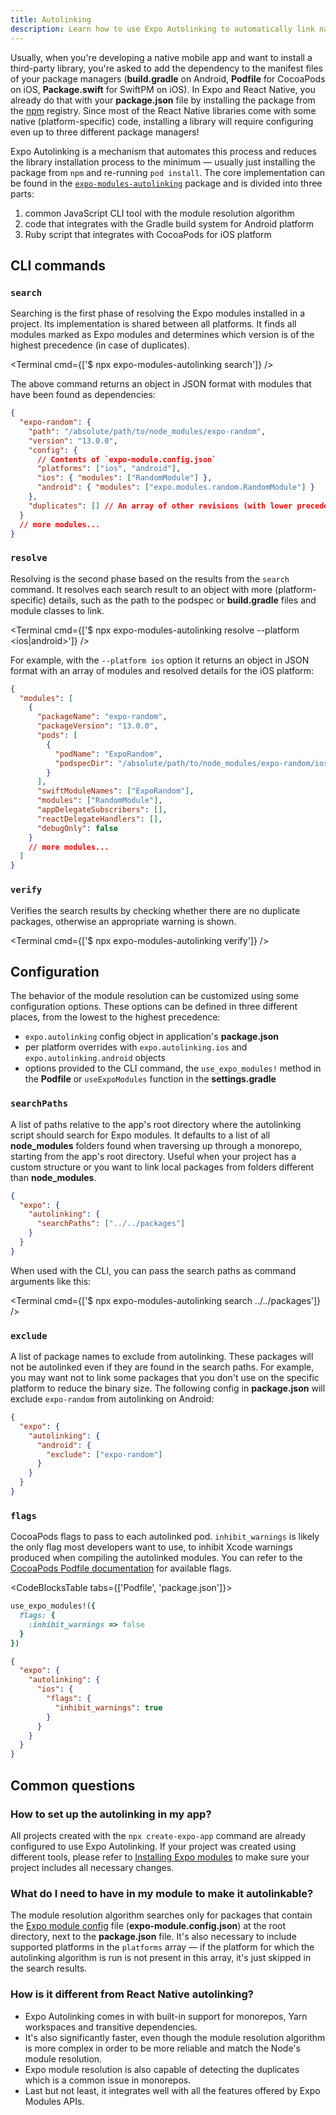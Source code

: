 ```yaml
---
title: Autolinking
description: Learn how to use Expo Autolinking to automatically link native dependencies in your Expo project.
---
```



Usually, when you're developing a native mobile app and want to install a third-party library, you're asked to add the dependency to the manifest files of your package managers (**build.gradle** on Android, **Podfile** for CocoaPods on iOS, **Package.swift** for SwiftPM on iOS).
In Expo and React Native, you already do that with your **package.json** file by installing the package from the [npm](https://www.npmjs.com) registry. Since most of the React Native libraries come with some native (platform-specific) code,
installing a library will require configuring even up to three different package managers!

Expo Autolinking is a mechanism that automates this process and reduces the library installation process to the minimum — usually just installing the package from `npm` and re-running `pod install`.
The core implementation can be found in the [`expo-modules-autolinking`](https://github.com/expo/expo/tree/main/packages/expo-modules-autolinking) package and is divided into three parts:

1. common JavaScript CLI tool with the module resolution algorithm
2. code that integrates with the Gradle build system for Android platform
3. Ruby script that integrates with CocoaPods for iOS platform

## CLI commands

<APIBox>

### `search`

Searching is the first phase of resolving the Expo modules installed in a project. Its implementation is shared between all platforms. It finds all modules marked as Expo modules and determines which version is of the highest precedence (in case of duplicates).

<Terminal cmd={['$ npx expo-modules-autolinking search']} />

The above command returns an object in JSON format with modules that have been found as dependencies:

```json
{
  "expo-random": {
    "path": "/absolute/path/to/node_modules/expo-random",
    "version": "13.0.0",
    "config": {
      // Contents of `expo-module.config.json`
      "platforms": ["ios", "android"],
      "ios": { "modules": ["RandomModule"] },
      "android": { "modules": ["expo.modules.random.RandomModule"] }
    },
    "duplicates": [] // An array of other revisions (with lower precedence) of the same module
  }
  // more modules...
}
```

</APIBox>
<APIBox>

### `resolve`

Resolving is the second phase based on the results from the `search` command. It resolves each search result to an object with more (platform-specific) details, such as the path to the podspec or **build.gradle** files and module classes to link.

<Terminal cmd={['$ npx expo-modules-autolinking resolve --platform <ios|android>']} />

For example, with the `--platform ios` option it returns an object in JSON format with an array of modules and resolved details for the iOS platform:

```json
{
  "modules": [
    {
      "packageName": "expo-random",
      "packageVersion": "13.0.0",
      "pods": [
        {
          "podName": "ExpoRandom",
          "podspecDir": "/absolute/path/to/node_modules/expo-random/ios"
        }
      ],
      "swiftModuleNames": ["ExpoRandom"],
      "modules": ["RandomModule"],
      "appDelegateSubscribers": [],
      "reactDelegateHandlers": [],
      "debugOnly": false
    }
    // more modules...
  ]
}
```

</APIBox>
<APIBox>

### `verify`

Verifies the search results by checking whether there are no duplicate packages, otherwise an appropriate warning is shown.

<Terminal cmd={['$ npx expo-modules-autolinking verify']} />

</APIBox>

## Configuration

The behavior of the module resolution can be customized using some configuration options. These options can be defined in three different places, from the lowest to the highest precedence:

- `expo.autolinking` config object in application's **package.json**
- per platform overrides with `expo.autolinking.ios` and `expo.autolinking.android` objects
- options provided to the CLI command, the `use_expo_modules!` method in the **Podfile** or `useExpoModules` function in the **settings.gradle**

<APIBox>

### `searchPaths`

A list of paths relative to the app's root directory where the autolinking script should search for Expo modules.
It defaults to a list of all **node_modules** folders found when traversing up through a monorepo, starting from the app's root directory.
Useful when your project has a custom structure or you want to link local packages from folders different than **node_modules**.

```json package.json
{
  "expo": {
    "autolinking": {
      "searchPaths": ["../../packages"]
    }
  }
}
```

When used with the CLI, you can pass the search paths as command arguments like this:

<Terminal cmd={['$ npx expo-modules-autolinking search ../../packages']} />

</APIBox>
<APIBox>

### `exclude`

A list of package names to exclude from autolinking. These packages will not be autolinked even if they are found in the search paths.
For example, you may want not to link some packages that you don't use on the specific platform to reduce the binary size.
The following config in **package.json** will exclude `expo-random` from autolinking on Android:

```json package.json
{
  "expo": {
    "autolinking": {
      "android": {
        "exclude": ["expo-random"]
      }
    }
  }
}
```

</APIBox>
<APIBox platforms={['ios']}>

### `flags`

CocoaPods flags to pass to each autolinked pod. `inhibit_warnings` is likely the only flag most developers want to use, to inhibit Xcode warnings produced when compiling the autolinked modules.
You can refer to the [CocoaPods Podfile documentation](https://guides.cocoapods.org/syntax/podfile.html#pod) for available flags.

<CodeBlocksTable tabs={['Podfile', 'package.json']}>

```ruby
use_expo_modules!({
  flags: {
    :inhibit_warnings => false
  }
})
```

```json
{
  "expo": {
    "autolinking": {
      "ios": {
        "flags": {
          "inhibit_warnings": true
        }
      }
    }
  }
}
```

</CodeBlocksTable>

</APIBox>

## Common questions

### How to set up the autolinking in my app?

All projects created with the `npx create-expo-app` command are already configured to use Expo Autolinking. If your project was created using different tools, please refer to [Installing Expo modules](/bare/installing-expo-modules) to make sure your project includes all necessary changes.

### What do I need to have in my module to make it autolinkable?

The module resolution algorithm searches only for packages that contain the [Expo module config](./module-config.mdx) file (**expo-module.config.json**) at the root directory, next to the **package.json** file.
It's also necessary to include supported platforms in the `platforms` array — if the platform for which the autolinking algorithm is run is not present in this array, it's just skipped in the search results.

### How is it different from React Native autolinking?

- Expo Autolinking comes in with built-in support for monorepos, Yarn workspaces and transitive dependencies.
- It's also significantly faster, even though the module resolution algorithm is more complex in order to be more reliable and match the Node's module resolution.
- Expo module resolution is also capable of detecting the duplicates which is a common issue in monorepos.
- Last but not least, it integrates well with all the features offered by Expo Modules APIs.
